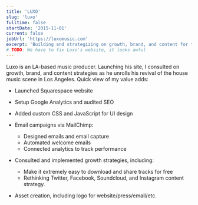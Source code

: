 ```yaml
---
title: 'LUXO'
slug: 'luxo'
fulltime: false
startDate: '2015-11-01'
current: false
jobUrl: 'https://luxomusic.com'
excerpt: 'Building and strategizing on growth, brand, and content for the LA-based music producer.'
# TODO: We have to fix Luxo's website, it looks awful
---
```


Luxo is an LA-based music producer. Launching his site, I consulted on growth, brand, and content
strategies as he unrolls his revival of the house music scene in Los Angeles. Quick view of my value
adds:

- Launched Squarespace website
- Setup Google Analytics and audited SEO
- Added custom CSS and JavaScript for UI design

- Email campaigns via MailChimp:

  - Designed emails and email capture
  - Automated welcome emails
  - Connected analytics to track performance

- Consulted and implemented growth strategies, including:

  - Make it extremely easy to download and share tracks for free
  - Rethinking Twitter, Facebook, Soundcloud, and Instagram content strategy.

- Asset creation, including logo for website/press/email/etc.
